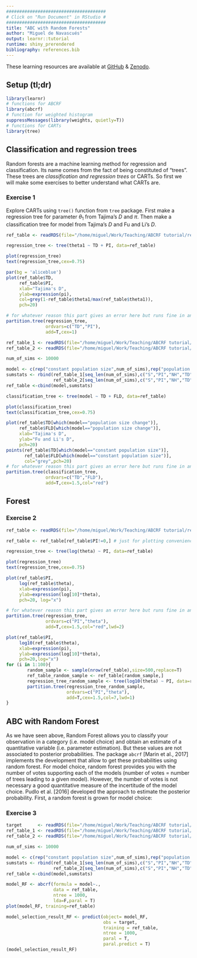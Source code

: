 ```yaml
---
######################################
# Click on "Run Document" in RStudio #
######################################
title: "ABC with Random Forests"
author: "Miguel de Navascués"
output: learnr::tutorial
runtime: shiny_prerendered
bibliography: references.bib
---
```


These learning resources are available at [GitHub](https://github.com/mnavascues/ABCRFtutorial) & [Zenodo](http://doi.org/10.5281/zenodo.1435503).

## Setup (tl;dr)

```r
library(learnr)
# functions for ABCRF
library(abcrf)
# function for weighted histogram
suppressMessages(library(weights, quietly=T))
# functions for CARTs
library(tree)
```

## Classification and regression trees

Random forests are a machine learning method for regression and classification. Its name comes from the fact of being constituted of "trees". These trees are *classification and regression trees* or CARTs. So first we will make some exercises to better understand what CARTs are.

### Exercise 1

Explore CARTs using `tree()` function from `tree` package. First make a regression tree for parameter $\theta_1$ from Tajima's $D$ and $\pi$. Then make a classification tree for model from Tajima's $D$ and Fu and Li's $D$.

```r
ref_table <- readRDS(file="/home/miguel/Work/Teaching/ABCRF tutorial/ref_table_2.RDS")

regression_tree <- tree(theta1 ~ TD + PI, data=ref_table)

plot(regression_tree)
text(regression_tree,cex=0.75)

par(bg = 'aliceblue')
plot(ref_table$TD,
     ref_table$PI,
     xlab="Tajima's D",
     ylab=expression(pi),
     col=grey(1-ref_table$theta1/max(ref_table$theta1)),
     pch=20)

# for whatever reason this part gives an error here but runs fine in an R console, try there
partition.tree(regression_tree,
               ordvars=c("TD","PI"),
               add=T,cex=1)
```


```r
ref_table_1 <- readRDS(file="/home/miguel/Work/Teaching/ABCRF tutorial/ref_table_1.RDS")
ref_table_2 <- readRDS(file="/home/miguel/Work/Teaching/ABCRF tutorial/ref_table_2.RDS")

num_of_sims <- 10000

model <- c(rep("constant population size",num_of_sims),rep("population size change",num_of_sims))
sumstats <- rbind(ref_table_1[seq_len(num_of_sims),c("S","PI","NH","TD","FLD")],
                  ref_table_2[seq_len(num_of_sims),c("S","PI","NH","TD","FLD")])
ref_table <-cbind(model,sumstats)

classification_tree <- tree(model ~ TD + FLD, data=ref_table)

plot(classification_tree)
text(classification_tree,cex=0.75)

plot(ref_table$TD[which(model=="population size change")],
     ref_table$FLD[which(model=="population size change")],
     xlab="Tajima's D",
     ylab="Fu and Li's D",
     pch=20)
points(ref_table$TD[which(model=="constant population size")],
       ref_table$FLD[which(model=="constant population size")],
       col="grey",pch=20)
# for whatever reason this part gives an error here but runs fine in an R console, try there
partition.tree(classification_tree,
               ordvars=c("TD","FLD"),
               add=T,cex=1.5,col="red")
```

## Forest

### Exercise 2

```r
ref_table <- readRDS(file="/home/miguel/Work/Teaching/ABCRF tutorial/ref_table_1.RDS")

ref_table <- ref_table[ref_table$PI!=0,] # just for plotting convenience

regression_tree <- tree(log(theta) ~ PI, data=ref_table)

plot(regression_tree)
text(regression_tree,cex=0.75)

plot(ref_table$PI,
     log(ref_table$theta),
     xlab=expression(pi),
     ylab=expression(log[10]*theta),
     pch=20, log="x")

# for whatever reason this part gives an error here but runs fine in an R console, try there
partition.tree(regression_tree,
               ordvars=c("PI","theta"),
               add=T,cex=1.5,col="red",lwd=2)

plot(ref_table$PI,
     log10(ref_table$theta),
     xlab=expression(pi),
     ylab=expression(log[10]*theta),
     pch=20,log="x")
for (i in 1:100){
        random_sample <- sample(nrow(ref_table),size=500,replace=T)
        ref_table_random_sample <- ref_table[random_sample,]
        regression_tree_random_sample <- tree(log10(theta) ~ PI, data=ref_table_random_sample)
        partition.tree(regression_tree_random_sample,
                       ordvars=c("PI","theta"),
                       add=T,cex=1.5,col=7,lwd=1)
}
```


## ABC with Random Forest

As we have seen above, Random Forest allows you to classify your observation in a category (i.e. model choice) and obtain an estimate of a quantitative variable (i.e. parameter estimation). But these values are not associated to posterior probabilities. The package `abcrf` [Marin et al., 2017] implements the development that allow to get these probabilities using random forest. For model choice, random forest provides you with the number of votes supporting each of the models (number of votes = number of trees leading to a given model). However, the number of votes is not necessary a good quantitative measure of the incertitude of the model choice. Pudlo et al. [2016] developed the approach to estimate the posterior probability. First, a random forest is
grown for model choice:

### Exercise 3

```r
target      <- readRDS(file="/home/miguel/Work/Teaching/ABCRF tutorial/target.RDS")
ref_table_1 <- readRDS(file="/home/miguel/Work/Teaching/ABCRF tutorial/ref_table_1.RDS")
ref_table_2 <- readRDS(file="/home/miguel/Work/Teaching/ABCRF tutorial/ref_table_2.RDS")

num_of_sims <- 10000

model <- c(rep("constant population size",num_of_sims),rep("population size change",num_of_sims))
sumstats <- rbind(ref_table_1[seq_len(num_of_sims),c("S","PI","NH","TD","FLD")],
                  ref_table_2[seq_len(num_of_sims),c("S","PI","NH","TD","FLD")])
ref_table <-cbind(model,sumstats)

model_RF <- abcrf(formula = model~.,
                  data = ref_table,
                  ntree = 1000,
                  lda=F,paral = T)
plot(model_RF, training=ref_table)

model_selection_result_RF <- predict(object= model_RF,
                                     obs = target,
                                     training = ref_table,
                                     ntree = 1000,
                                     paral = T,
                                     paral.predict = T)
(model_selection_result_RF)




```

